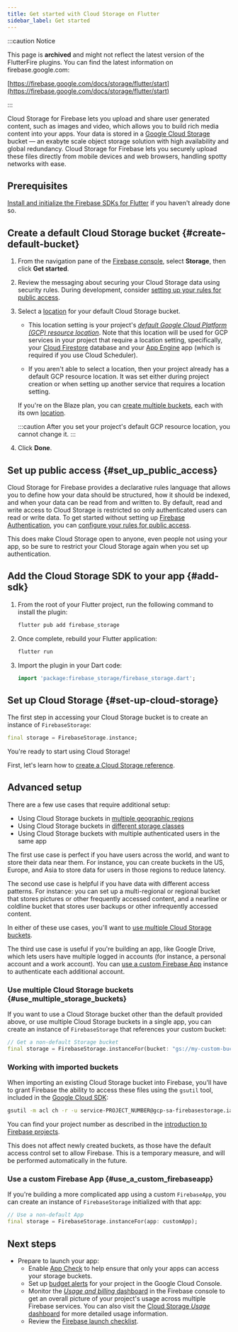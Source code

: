 ```yaml
---
title: Get started with Cloud Storage on Flutter
sidebar_label: Get started
---
```


:::caution Notice

This page is **archived** and might not reflect the latest version of the
FlutterFire plugins. You can find the latest information on
firebase.google.com:

[https://firebase.google.com/docs/storage/flutter/start](https://firebase.google.com/docs/storage/flutter/start)

:::

Cloud Storage for Firebase lets you upload and share user generated content, such
as images and video, which allows you to build rich media content into your
apps. Your data is stored in a
[Google Cloud Storage](//cloud.google.com/storage) bucket — an
exabyte scale object storage solution with high availability and global
redundancy. Cloud Storage for Firebase lets you securely upload these files
directly from mobile devices and web browsers, handling spotty networks with
ease.


## Prerequisites

[Install and initialize the Firebase SDKs for Flutter](../overview) if you
haven't already done so.


## Create a default Cloud Storage bucket {#create-default-bucket}

1.  From the navigation pane of the [Firebase console](https://console.firebase.google.com/), select **Storage**,
    then click **Get started**.

1.  Review the messaging about securing your Cloud Storage data using security
    rules. During development, consider
    [setting up your rules for public access](#set_up_public_access).

1.  Select a [location](https://firebase.google.com/docs/projects/locations#types) for your default
    Cloud Storage bucket.

      * This location setting is your project's
        [_default Google Cloud Platform (GCP) resource location_](https://firebase.google.com/docs/firestore/locations#default-cloud-location).
        Note that this location will be used for GCP services in your project
        that require a location setting, specifically, your
        [Cloud Firestore](/docs/firestore/overview) database and your
        [App Engine](//cloud.google.com/appengine/docs/) app
        (which is required if you use Cloud Scheduler).

      * If you aren't able to select a location, then your project already
        has a default GCP resource location. It was set either during project
        creation or when setting up another service that requires a location
        setting.

    If you're on the Blaze plan, you can
    [create multiple buckets](#use_multiple_storage_buckets), each with its own
    [location](//cloud.google.com/storage/docs/bucket-locations).

    :::caution
    After you set your project's default GCP resource location, you
    cannot change it.
    :::

1.  Click **Done**.


## Set up public access {#set_up_public_access}

Cloud Storage for Firebase provides a declarative rules language that allows you
to define how your data should be structured, how it should be indexed, and when
your data can be read from and written to. By default, read and write access to
Cloud Storage is restricted so only authenticated users can read or write
data. To get started without setting up [Firebase Authentication](/docs/auth/overview), you can
[configure your rules for public access](https://firebase.google.com/docs/storage/security/rules-conditions#public).

This does make Cloud Storage open to anyone, even people not using your
app, so be sure to restrict your Cloud Storage again when you set up
authentication.


## Add the Cloud Storage SDK to your app {#add-sdk}

1.  From the root of your Flutter project, run the following command to install
    the plugin:

    ```bash {5}
    flutter pub add firebase_storage
    ```

1.  Once complete, rebuild your Flutter application:

    ```bash
    flutter run
    ```

1.  Import the plugin in your Dart code:

    ```dart
    import 'package:firebase_storage/firebase_storage.dart';
    ```


## Set up Cloud Storage {#set-up-cloud-storage}

The first step in accessing your Cloud Storage bucket is to create an
instance of `FirebaseStorage`:

```dart
final storage = FirebaseStorage.instance;
```

You're ready to start using Cloud Storage!

First, let's learn how to [create a Cloud Storage reference](create-reference).

## Advanced setup

There are a few use cases that require additional setup:

  - Using Cloud Storage buckets in
    [multiple geographic regions](//cloud.google.com/storage/docs/bucket-locations)
  - Using Cloud Storage buckets in
    [different storage classes](//cloud.google.com/storage/docs/storage-classes)
  - Using Cloud Storage buckets with multiple authenticated users in the same app

The first use case is perfect if you have users across the world, and want to
store their data near them. For instance, you can create buckets in the US,
Europe, and Asia to store data for users in those regions to reduce latency.

The second use case is helpful if you have data with different access patterns.
For instance: you can set up a multi-regional or regional bucket that stores
pictures or other frequently accessed content, and a nearline or coldline bucket
that stores user backups or other infrequently accessed content.

In either of these use cases, you'll want to
[use multiple Cloud Storage buckets](#use_multiple_storage_buckets).

The third use case is useful if you're building an app, like Google Drive, which
lets users have multiple logged in accounts (for instance, a personal account
and a work account). You can
[use a custom Firebase App](#use_a_custom_firebaseapp)
instance to authenticate each additional account.

### Use multiple Cloud Storage buckets {#use_multiple_storage_buckets}

If you want to use a Cloud Storage bucket other than the default provided above,
or use multiple Cloud Storage buckets in a single app, you can create an instance
of `FirebaseStorage` that references your custom bucket:

```dart
// Get a non-default Storage bucket
final storage = FirebaseStorage.instanceFor(bucket: "gs://my-custom-bucket");
```

### Working with imported buckets

When importing an existing Cloud Storage bucket into Firebase, you'll
have to grant Firebase the ability to access these files using the
`gsutil` tool, included in the
[Google Cloud SDK](//cloud.google.com/sdk/docs/):

```bash
gsutil -m acl ch -r -u service-PROJECT_NUMBER@gcp-sa-firebasestorage.iam.gserviceaccount.com gs://YOUR-CLOUD-STORAGE-BUCKET
```

You can find your project number as described in the [introduction to
Firebase projects](https://firebase.google.com/docs/projects/learn-more#project-number).

This does not affect newly created buckets, as those have the default access
control set to allow Firebase. This is a temporary measure, and will be
performed automatically in the future.

### Use a custom Firebase App {#use_a_custom_firebaseapp}

If you're building a more complicated app using a custom `FirebaseApp`, you can
create an instance of `FirebaseStorage` initialized with that app:

```dart
// Use a non-default App
final storage = FirebaseStorage.instanceFor(app: customApp);
```


## Next steps

* Prepare to launch your app:
  * Enable [App Check](/docs/app-check/overview) to help ensure that only
    your apps can access your storage buckets.
  * Set up [budget alerts](https://firebase.google.com/docs/projects/billing/avoid-surprise-bills#set-up-budget-alert-emails)
    for your project in the Google Cloud Console.
  * Monitor the [_Usage and billing_ dashboard](//console.firebase.google.com/project/_/usage)
    in the Firebase console to get an overall picture of your project's
    usage across multiple Firebase services. You can also visit the
    [Cloud Storage _Usage_ dashboard](//console.firebase.google.com/project/_/storage/usage) for more
    detailed usage information.
  * Review the [Firebase launch checklist](https://firebase.google.com/support/guides/launch-checklist).

